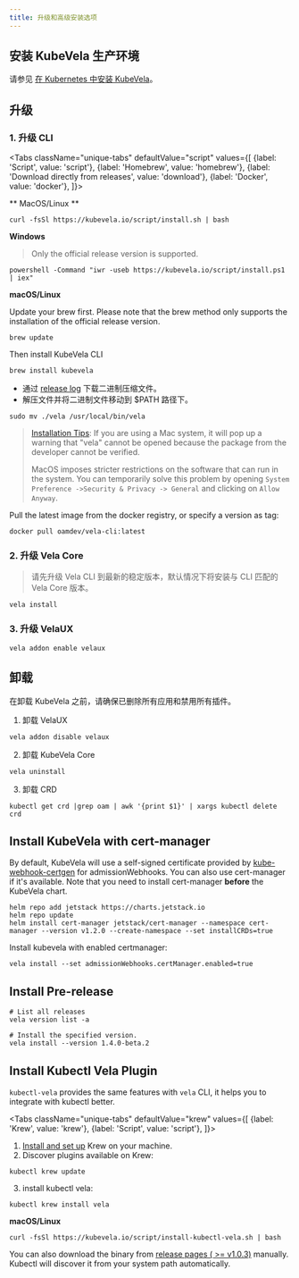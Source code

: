 ```yaml
---
title: 升级和高级安装选项
---
```



## 安装 KubeVela 生产环境

请参见 [在 Kubernetes 中安装 KubeVela](../installation/kubernetes)。

## 升级

### 1. 升级 CLI

<Tabs
    className="unique-tabs"
    defaultValue="script"
    values={[
        {label: 'Script', value: 'script'},
        {label: 'Homebrew', value: 'homebrew'},
        {label: 'Download directly from releases', value: 'download'},
        {label: 'Docker', value: 'docker'},
    ]}>
<TabItem value="script">

** MacOS/Linux **

```shell script
curl -fsSl https://kubevela.io/script/install.sh | bash
```

**Windows**

> Only the official release version is supported.

```shell script
powershell -Command "iwr -useb https://kubevela.io/script/install.ps1 | iex"
```

</TabItem>
<TabItem value="homebrew">

**macOS/Linux**

Update your brew first. Please note that the brew method only supports the installation of the official release version.

```shell script
brew update
```

Then install KubeVela CLI

```shell script
brew install kubevela
```

</TabItem>
<TabItem value="download">

- 通过 [release log](https://github.com/kubevela/kubevela/releases) 下载二进制压缩文件。
- 解压文件并将二进制文件移动到 $PATH 路径下。

```shell script
sudo mv ./vela /usr/local/bin/vela
```

> [Installation Tips](https://github.com/kubevela/kubevela/issues/625):
> If you are using a Mac system, it will pop up a warning that "vela" cannot be opened because the package from the developer cannot be verified.
>
> MacOS imposes stricter restrictions on the software that can run in the system. You can temporarily solve this problem by opening `System Preference ->Security & Privacy -> General` and clicking on `Allow Anyway`.

</TabItem>

<TabItem value="docker">

Pull the latest image from the docker registry, or specify a version as tag:

```shell script
docker pull oamdev/vela-cli:latest
```

</TabItem>
</Tabs>

### 2. 升级 Vela Core

> 请先升级 Vela CLI 到最新的稳定版本，默认情况下将安装与 CLI 匹配的 Vela Core 版本。

```shell
vela install
```

### 3. 升级 VelaUX

```shell
vela addon enable velaux
```

## 卸载

在卸载 KubeVela 之前，请确保已删除所有应用和禁用所有插件。

1. 卸载 VelaUX

```
vela addon disable velaux
```

2. 卸载 KubeVela Core

```
vela uninstall
```

3. 卸载 CRD

```
kubectl get crd |grep oam | awk '{print $1}' | xargs kubectl delete crd
```

## Install KubeVela with cert-manager

By default, KubeVela will use a self-signed certificate provided by [kube-webhook-certgen](https://github.com/jet/kube-webhook-certgen) for admissionWebhooks.
You can also use cert-manager if it's available. Note that you need to install cert-manager **before** the KubeVela chart.

```shell script
helm repo add jetstack https://charts.jetstack.io
helm repo update
helm install cert-manager jetstack/cert-manager --namespace cert-manager --version v1.2.0 --create-namespace --set installCRDs=true
```

Install kubevela with enabled certmanager:

```shell script
vela install --set admissionWebhooks.certManager.enabled=true
```

## Install Pre-release

```
# List all releases
vela version list -a

# Install the specified version.
vela install --version 1.4.0-beta.2
```

## Install Kubectl Vela Plugin

`kubectl-vela` provides the same features with `vela` CLI, it helps you to integrate with kubectl better.

<Tabs
className="unique-tabs"
defaultValue="krew"
values={[
{label: 'Krew', value: 'krew'},
{label: 'Script', value: 'script'},
]}>
<TabItem value="krew">

1. [Install and set up](https://krew.sigs.k8s.io/docs/user-guide/setup/install/) Krew on your machine.
2. Discover plugins available on Krew:

```shell
kubectl krew update
```

3. install kubectl vela:

```shell script
kubectl krew install vela
```

</TabItem>
<TabItem value="script">

**macOS/Linux**

```shell script
curl -fsSl https://kubevela.io/script/install-kubectl-vela.sh | bash
```

You can also download the binary from [release pages ( >= v1.0.3)](https://github.com/kubevela/kubevela/releases) manually.
Kubectl will discover it from your system path automatically.

</TabItem>
</Tabs>
